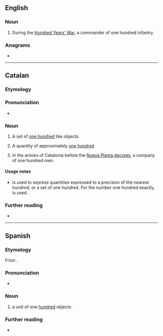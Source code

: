 ==English==

===Noun===
{{en-noun}}

# {{lb|en|historical|military}} During the [[:w:Hundred Years' War|Hundred Years' War]], a commander of one hundred infantry.

===Anagrams===
* {{anagrams|en|a=aceennrt|enneract|entrance|rectenna}}

----

==Catalan==

===Etymology===
{{af|ca|centè|-ar}}

===Pronunciation===
* {{ca-IPA}}

===Noun===
{{ca-noun|m}}

# A set of [[one hundred]] like objects.
#: {{ux|ca|Prop d'un '''centenar''' de persones es van congregar ahir a la plaça Sant Jaume.|Nearly a '''hundred''' people came together yesterday at the Plaça Sant Jaume.}}
# A quantity of approximately [[one hundred]]
# {{lb|ca|historical|military}} In the armies of Catalonia before the [[:w:Nueva Planta decrees|Nueva Planta decrees]], a company of one hundred men.

====Usage notes====
* {{m|ca||Centenar}} is used to express quantities expressed to a precision of the nearest hundred, or a set of one hundred. For the number one hundred exactly, {{m|ca|cent}} is used.

===Further reading===
* {{R:IEC2}}

----

==Spanish==

===Etymology===
From {{suffix|es|centena|ar}}.

===Pronunciation===
* {{es-IPA}}

===Noun===
{{es-noun|m|centenares}}

# a unit of one [[hundred]] objects
#: {{syn|es|centena}}

===Further reading===
* {{R:DRAE 2001}}